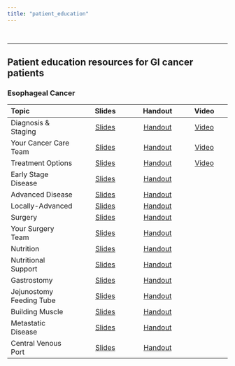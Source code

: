 ```yaml
---
title: "patient_education"
---
```


<br/>

<hr/>

## Patient education resources for GI cancer patients

### Esophageal Cancer

| Topic     | Slides | Handout | Video|
| :----------- | :--------: |:------:| :------:|
|Diagnosis & Staging    |[Slides](slides/02-Eso_Dx_Staging.html)|[Handout](slides/02-Eso_Dx_Staging.pdf)|[Video](https://www.youtube.com/watch?v=aDkgurq17wE) |
|Your Cancer Care Team|  [Slides](slides/03-Eso_Care_Team.html)     |[Handout](slides/03-Eso_Care_Team.pdf)|[Video](https://www.youtube.com/watch?v=aDkgurq17wE) |
|Treatment Options|[Slides](slides/04-Eso_Rx_Options.html)|[Handout](slides/04-Eso_Rx_Options.pdf)|[Video](https://www.youtube.com/watch?v=Tk8cp3uL-lU)|
|Early Stage Disease|[Slides](slides/06-Eso_Early.html) | [Handout](slides/06-Eso_Early.pdf)||
|Advanced Disease | [Slides](slides/08-Eso_Advanced.html) | [Handout](slides/08-Eso_Advanced.pdf)||
|Locally-Advanced|[Slides](slides/14-Eso_Locally_Advanced.html) | [Handout](slides/14-Eso_Locally_Advanced.pdf)  | |
|Surgery|[Slides](slides/12-Eso_Surgery.html) | [Handout](slides/12-Eso_Surgery.pdf)  | |
|Your Surgery Team|[Slides](slides/32-Surgeon.html) |[Handout](slides/32-Surgeon.pdf)||
|Nutrition |[Slides](slides/22-Nutrition.html) |[Handout](slides/22-Nutrition.pdf)||
|Nutritional Support |[Slides](slides/23-Feeding_Tubes.html) |[Handout](slides/23-Feeding_Tubes.pdf)||
|Gastrostomy |[Slides](slides/24-Gastrostomy.html) |[Handout](slides/24-Gastrostomy.pdf)||
|Jejunostomy Feeding Tube |[Slides](slides/26-Jejunostomy.html) |[Handout](slides/26-Jejunostomy.pdf)||
|Building Muscle |[Slides](slides/34-Exercise.html) |[Handout](slides/34-Exercise.pdf)||
|Metastatic Disease|[Slides](slides/16-Eso_Metastatic.html) |[Handout](slides/16-Eso_Metastatic.pdf)||
|Central Venous Port |[Slides](slides/38-Port.html) |[Handout](slides/38-Port.pdf)||

